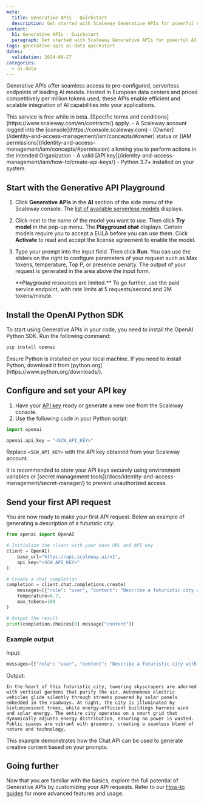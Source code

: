 ```yaml
---
meta:
  title: Generative APIs - Quickstart
  description: Get started with Scaleway Generative APIs for powerful AI-driven content generation. Follow this guide to set up, configure, and make your first API request.
content:
  h1: Generative APIs - Quickstart
  paragraph: Get started with Scaleway Generative APIs for powerful AI-driven content generation. Follow this guide to set up, configure, and make your first API request.
tags: generative-apis ai-data quickstart
dates:
  validation: 2024-08-27
categories:
  - ai-data
---
```


Generative APIs offer seamless access to pre-configured, serverless endpoints of leading AI models. Hosted in European data centers and priced competitively per million tokens used, these APIs enable efficient and scalable integration of AI capabilities into your applications.

<Message type="important">
  This service is free while in beta. [Specific terms and conditions](https://www.scaleway.com/en/contracts/) apply.
</Message>

<Macro id="requirements" />
  - A Scaleway account logged into the [console](https://console.scaleway.com)
  - [Owner](/identity-and-access-management/iam/concepts/#owner) status or [IAM permissions](/identity-and-access-management/iam/concepts/#permission) allowing you to perform actions in the intended Organization
  - A valid [API key](/identity-and-access-management/iam/how-to/create-api-keys/)
  - Python 3.7+ installed on your system.

## Start with the Generative API Playground

1. Click **Generative APIs** in the **AI** section of the side menu of the Scaleway console. The [list of available serverless models](https://console.scaleway.com/generative-apis/) displays.
2. Click <Icon name="more" /> next to the name of the model you want to use. Then click **Try model** in the pop-up menu. The **Playground chat** displays.
    <Message type="note">
      Certain models require you to accept a EULA before you can use them. Click **Activate** to read and accept the license agreement to enable the model.
    </Message>
3. Type your prompt into the input field. Then click **Run**.
    <Message type="tip">
      You can use the sliders on the right to configure parameters of your request such as Max tokens, temperature, Top P, or presence penalty.
    </Message>
    The output of your request is generated in the area above the input form.

    <Message type="note">
      **Playground resources are limited.** To go further, use the paid service endpoint, with rate limits at 5 requests/second and 2M tokens/minute.
    </Message>

## Install the OpenAI Python SDK

To start using Generative APIs in your code, you need to install the OpenAI Python SDK. Run the following command:

```sh
pip install openai
```

<Message type="tip">
  Ensure Python is installed on your local machine. If you need to install Python, download it from [python.org](https://www.python.org/downloads/).
</Message>

## Configure and set your API key

1. Have your [API key](/identity-and-access-management/iam/how-to/create-api-keys/) ready or generate a new one from the Scaleway console.
2. Use the following code in your Python script:

```py
import openai

openai.api_key = "<SCW_API_KEY>"
```

Replace `<SCW_API_KEY>` with the API key obtained from your Scaleway account.

<Message type="tip">
  It is recommended to store your API keys securely using environment variables or [secret management tools](/docs/identity-and-access-management/secret-manager/) to prevent unauthorized access.
</Message>

## Send your first API request

You are now ready to make your first API request. Below an example of generating a description of a futuristic city:

```py
from openai import OpenAI

# Initialize the client with your base URL and API key
client = OpenAI(
    base_url="https://api.scaleway.ai/v1",
    api_key="<SCW_API_KEY>"
)

# Create a chat completion
completion = client.chat.completions.create(
    messages=[{"role": "user", "content": "Describe a futuristic city with advanced technology and green energy solutions."}],
    temperature=0.7,
    max_tokens=100
)

# Output the result
print(completion.choices[0].message["content"])
```

### Example output

Input:

```py
messages=[{"role": "user", "content": "Describe a futuristic city with advanced technology and green energy solutions."}]
```

Output:

```
In the heart of this futuristic city, towering skyscrapers are adorned with vertical gardens that purify the air. Autonomous electric vehicles glide silently through streets powered by solar panels embedded in the roadways. At night, the city is illuminated by bioluminescent trees, while energy-efficient buildings harness wind and solar energy. The entire city operates on a smart grid that dynamically adjusts energy distribution, ensuring no power is wasted. Public spaces are vibrant with greenery, creating a seamless blend of nature and technology.
```

This example demonstrates how the Chat API can be used to generate creative content based on your prompts.

## Going further

Now that you are familiar with the basics, explore the full potential of Generative APIs by customizing your API requests. Refer to our [How-to guides](/ai-data/generative-apis/how-to/) for more advanced features and usage.

